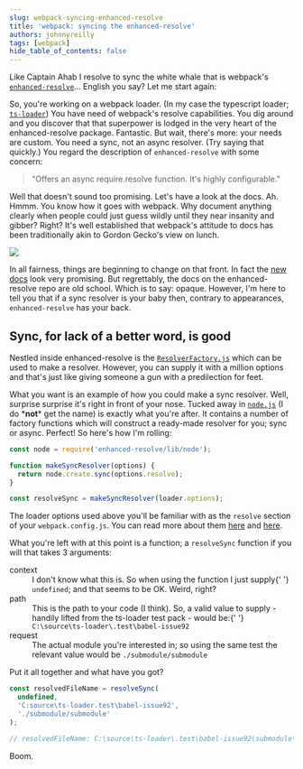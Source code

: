 ```yaml
---
slug: webpack-syncing-enhanced-resolve
title: 'webpack: syncing the enhanced-resolve'
authors: johnnyreilly
tags: [webpack]
hide_table_of_contents: false
---
```


Like Captain Ahab I resolve to sync the white whale that is webpack's [`enhanced-resolve`](https://github.com/webpack/enhanced-resolve)... English you say? Let me start again:

<!--truncate-->

So, you're working on a webpack loader. (In my case the typescript loader; [`ts-loader`](https://github.com/TypeStrong/ts-loader)) You have need of webpack's resolve capabilities. You dig around and you discover that that superpower is lodged in the very heart of the enhanced-resolve package. Fantastic. But wait, there's more: your needs are custom. You need a sync, not an async resolver. (Try saying that quickly.) You regard the description of `enhanced-resolve` with some concern:

> "Offers an async require.resolve function. It's highly configurable."

Well that doesn't sound too promising. Let's have a look at the docs. Ah. Hmmm. You know how it goes with webpack. Why document anything clearly when people could just guess wildly until they near insanity and gibber? Right? It's well established that webpack's attitude to docs has been traditionally akin to Gordon Gecko's view on lunch.

![](documentation-is-for-wimps.webp)

In all fairness, things are beginning to change on that front. In fact the [new docs](https://webpack.js.org/) look very promising. But regrettably, the docs on the enhanced-resolve repo are old school. Which is to say: opaque. However, I'm here to tell you that if a sync resolver is your baby then, contrary to appearances, `enhanced-resolve` has your back.

## Sync, for lack of a better word, is good

Nestled inside enhanced-resolve is the [`ResolverFactory.js`](https://github.com/webpack/enhanced-resolve/blob/3f3f4cd1fcbafa1e98c3c6470fed1277817ed607/lib/ResolverFactory.js) which can be used to make a resolver. However, you can supply it with a million options and that's just like giving someone a gun with a predilection for feet.

What you want is an example of how you could make a sync resolver. Well, surprise surprise it's right in front of your nose. Tucked away in [`node.js`](https://github.com/webpack/enhanced-resolve/blob/3f3f4cd1fcbafa1e98c3c6470fed1277817ed607/lib/node.js) (I do \***not**\* get the name) is exactly what you're after. It contains a number of factory functions which will construct a ready-made resolver for you; sync or async. Perfect! So here's how I'm rolling:

```js
const node = require('enhanced-resolve/lib/node');

function makeSyncResolver(options) {
  return node.create.sync(options.resolve);
}

const resolveSync = makeSyncResolver(loader.options);
```

The loader options used above you'll be familiar with as the `resolve` section of your `webpack.config.js`. You can read more about them [here](https://github.com/webpack/enhanced-resolve/blob/master/README/index.mdx) and [here](https://webpack.js.org/configuration/resolve/).

What you're left with at this point is a function; a `resolveSync` function if you will that takes 3 arguments:

<dl>
  <dt>context</dt>
  <dd>
    I don't know what this is. So when using the function I just supply{' '}
    <code>undefined</code>; and that seems to be OK. Weird, right?
  </dd>
  <dt>path</dt>
  <dd>
    This is the path to your code (I think). So, a valid value to supply -
    handily lifted from the ts-loader test pack - would be:{' '}
    <code>C:\source\ts-loader\.test\babel-issue92</code>
  </dd>
  <dt>request</dt>
  <dd>
    The actual module you're interested in; so using the same test the relevant
    value would be <code>./submodule/submodule</code>
  </dd>
</dl>

Put it all together and what have you got?

```js
const resolvedFileName = resolveSync(
  undefined,
  'C:source\ts-loader.test\babel-issue92',
  './submodule/submodule'
);

// resolvedFileName: C:\source\ts-loader\.test\babel-issue92\submodule\submodule.tsx
```

Boom.
